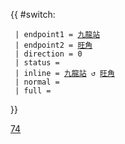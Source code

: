 {{ #switch: {{{format|}}}
  | endpoint1 = [[九龍站公共運輸交匯處|九龍站]]
  | endpoint2 = [[旺角]]
  | direction = 0
  | status = 
  | inline = [[九龍站公共運輸交匯處|九龍站]] ↺ [[旺角]]
  | normal =
  | full =
}}<noinclude>[[Category:九龍專線小巴路線模板|74]]</noinclude>